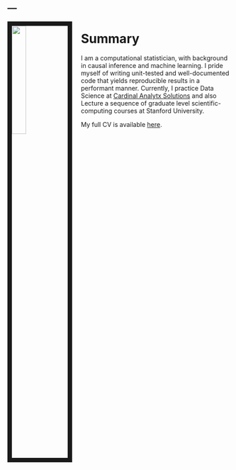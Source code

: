 ---
---

<link rel="stylesheet" href="styles.css" type="text/css">

<img src="images/profile.jpg" style="width:25%; border:10px solid; margin-right: 20px" align="left">

# Summary
I am a computational statistician, with background in causal inference and machine learning. I pride myself of writing unit-tested and well-documented code that yields reproducible results in a performant manner. 
Currently, I practice Data Science at [Cardinal Analytx Solutions](http://www.cardinalanalytx.com/) and also Lecture a sequence of graduate level scientific-computing courses at Stanford University.

My full CV is available [here](files/santucci_andreas.pdf).